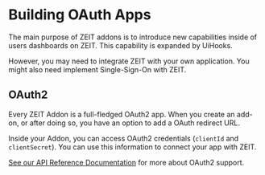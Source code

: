# Building OAuth Apps

The main purpose of ZEIT addons is to introduce new capabilities inside of users dashboards on ZEIT. This capability is expanded by UiHooks.

However, you may need to integrate ZEIT with your own application. You might also need implement Single-Sign-On with ZEIT.

## OAuth2

Every ZEIT Addon is a full-fledged OAuth2 app. When you create an add-on, or after doing so, you have an option to add a OAuth redirect URL.

Inside your Addon, you can access OAuth2 credentials (`clientId` and `clientSecret`). You can use this information to connect your app with ZEIT.

[See our API Reference Documentation](https://zeit.co/docs/api#endpoints/oauth2) for more about OAuth2 support.
